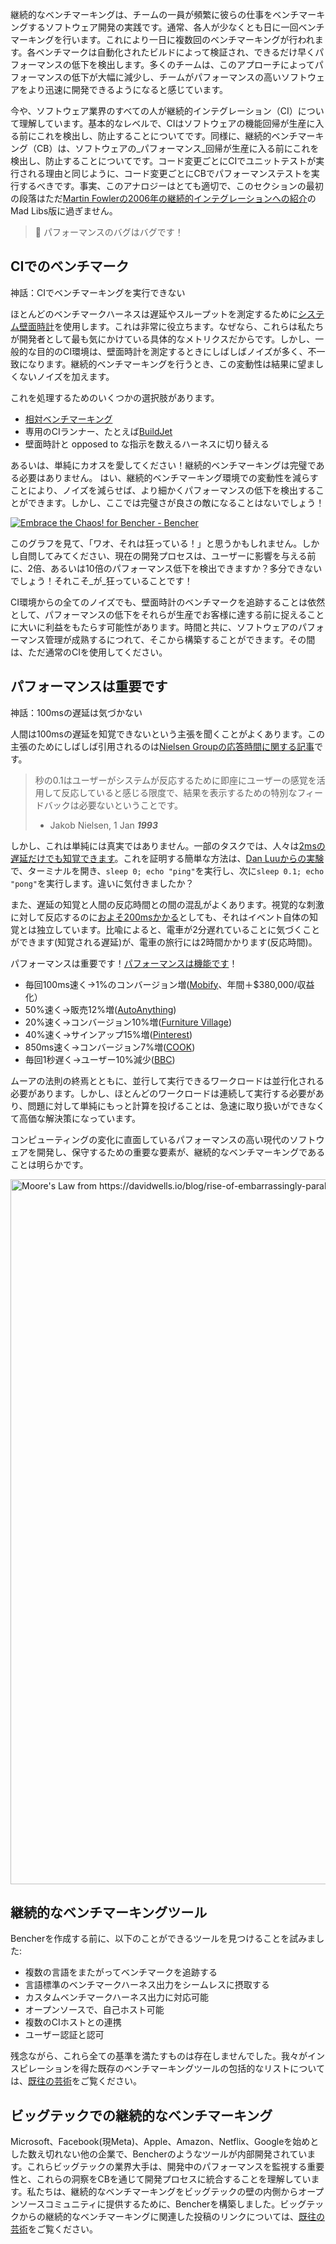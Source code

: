 継続的なベンチマーキングは、チームの一員が頻繁に彼らの仕事をベンチマーキングするソフトウェア開発の実践です。通常、各人が少なくとも日に一回ベンチマーキングを行います。これにより一日に複数回のベンチマーキングが行われます。各ベンチマークは自動化されたビルドによって検証され、できるだけ早くパフォーマンスの低下を検出します。多くのチームは、このアプローチによってパフォーマンスの低下が大幅に減少し、チームがパフォーマンスの高いソフトウェアをより迅速に開発できるようになると感じています。

今や、ソフトウェア業界のすべての人が継続的インテグレーション（CI）について理解しています。基本的なレベルで、CIはソフトウェアの機能回帰が生産に入る前にこれを検出し、防止することについてです。同様に、継続的ベンチマーキング（CB）は、ソフトウェアの_パフォーマンス_回帰が生産に入る前にこれを検出し、防止することについてです。コード変更ごとにCIでユニットテストが実行される理由と同じように、コード変更ごとにCBでパフォーマンステストを実行するべきです。事実、このアナロジーはとても適切で、このセクションの最初の段落はただ[Martin Fowlerの2006年の継続的インテグレーションへの紹介](https://martinfowler.com/articles/continuousIntegration.html)のMad Libs版に過ぎません。

> 🐰 パフォーマンスのバグはバグです！

## CIでのベンチマーク

神話：CIでベンチマーキングを実行できない

ほとんどのベンチマークハーネスは遅延やスループットを測定するために[システム壁面時計](https://en.wikipedia.org/wiki/Elapsed_real_time)を使用します。これは非常に役立ちます。なぜなら、これらは私たちが開発者として最も気にかけている具体的なメトリクスだからです。しかし、一般的な目的のCI環境は、壁面時計を測定するときにしばしばノイズが多く、不一致になります。継続的ベンチマーキングを行うとき、この変動性は結果に望ましくないノイズを加えます。

これを処理するためのいくつかの選択肢があります。
- [相対ベンチマーキング](/docs/ja/how-to/track-benchmarks)
- 専用のCIランナー、たとえば[BuildJet](https://buildjet.com)
- 壁面時計と opposed to な指示を数えるハーネスに切り替える

あるいは、単純にカオスを愛してください！継続的ベンチマーキングは完璧である必要はありません。 はい、継続的ベンチマーキング環境での変動性を減らすことにより、ノイズを減らせば、より細かくパフォーマンスの低下を検出することができます。しかし、ここでは完璧さが良さの敵になることはないでしょう！

<a href="https://bencher.dev/perf/bencher?key=true&metric_kind=latency&branches=619d15ed-0fbd-4ccb-86cb-fddf3124da29&tab=benchmarks&testbeds=0d991aac-b241-493a-8b0f-8d41419455d2&benchmarks=1db23e93-f909-40aa-bf42-838cc7ae05f5"><img src="https://api.bencher.dev/v0/projects/bencher/perf/img?branches=619d15ed-0fbd-4ccb-86cb-fddf3124da29&testbeds=0d991aac-b241-493a-8b0f-8d41419455d2&benchmarks=1db23e93-f909-40aa-bf42-838cc7ae05f5&metric_kind=latency&title=Embrace+the+Chaos%21" title="Embrace the Chaos!" alt="Embrace the Chaos! for Bencher - Bencher" /></a>

このグラフを見て、「ワオ、それは狂っている！」と思うかもしれません。しかし自問してみてください、現在の開発プロセスは、ユーザーに影響を与える前に、2倍、あるいは10倍のパフォーマンス低下を検出できますか？多分できないでしょう！それこそ_が_狂っていることです！

CI環境からの全てのノイズでも、壁面時計のベンチマークを追跡することは依然として、パフォーマンスの低下をそれらが生産でお客様に達する前に捉えることに大いに利益をもたらす可能性があります。時間と共に、ソフトウェアのパフォーマンス管理が成熟するにつれて、そこから構築することができます。その間は、ただ通常のCIを使用してください。

## パフォーマンスは重要です

神話：100msの遅延は気づかない

人間は100msの遅延を知覚できないという主張を聞くことがよくあります。この主張のためにしばしば引用されるのは[Nielsen Groupの応答時間に関する記事](https://www.nngroup.com/articles/response-times-3-important-limits/)です。

> 秒の0.1はユーザーがシステムが反応するために即座にユーザーの感覚を活用して反応していると感じる限度で、結果を表示するための特別なフィードバックは必要ないということです。
>
> - Jakob Nielsen, 1 Jan __*1993*__

しかし、これは単純には真実ではありません。一部のタスクでは、人々は[2msの遅延だけでも知覚できます](https://pdfs.semanticscholar.org/386a/15fd85c162b8e4ebb6023acdce9df2bd43ee.pdf)。これを証明する簡単な方法は、[Dan Luuからの実験](https://danluu.com/input-lag/#appendix-why-measure-latency)で、ターミナルを開き、`sleep 0; echo "ping"`を実行し、次に`sleep 0.1; echo "pong"`を実行します。違いに気付きましたか？

また、遅延の知覚と人間の反応時間との間の混乱がよくあります。視覚的な刺激に対して反応するのに[およそ200msかかる](https://humanbenchmark.com/tests/reactiontime)としても、それはイベント自体の知覚とは独立しています。比喩によると、電車が2分遅れていることに気づくことができます(知覚される遅延)が、電車の旅行には2時間かかります(反応時間)。

パフォーマンスは重要です！[パフォーマンスは機能です](https://blog.codinghorror.com/performance-is-a-feature)！

- 毎回100ms速く→1%のコンバージョン増([Mobify](https://web.dev/why-speed-matters/)、年間＋$380,000/収益化）
- 50%速く→販売12%増([AutoAnything](https://www.digitalcommerce360.com/2010/08/19/web-accelerator-revs-conversion-and-sales-autoanything/))
- 20%速く→コンバージョン10%増([Furniture Village](https://www.thinkwithgoogle.com/intl/en-gb/marketing-strategies/app-and-mobile/furniture-village-and-greenlight-slash-page-load-times-boosting-user-experience))
- 40%速く→サインアップ15%増([Pinterest](https://medium.com/pinterest-engineering/driving-user-growth-with-performance-improvements-cfc50dafadd7))
- 850ms速く→コンバージョン7%増([COOK](https://web.dev/why-speed-matters/))
- 毎回1秒遅く→ユーザー10%減少([BBC](https://www.creativebloq.com/features/how-the-bbc-builds-websites-that-scale))

ムーアの法則の終焉とともに、並行して実行できるワークロードは並行化される必要があります。しかし、ほとんどのワークロードは連続して実行する必要があり、問題に対して単純にもっと計算を投げることは、急速に取り扱いができなくて高価な解決策になっています。

コンピューティングの変化に直面しているパフォーマンスの高い現代のソフトウェアを開発し、保守するための重要な要素が、継続的なベンチマーキングであることは明らかです。

<div class="content has-text-centered">
<img
    src="https://s3.amazonaws.com/public.bencher.dev/moores_law.jpg"
    width="2124"
    height="1128"
    alt="Moore's Law from https://davidwells.io/blog/rise-of-embarrassingly-parallel-serverless-compute"
/>
</div>

## 継続的なベンチマーキングツール

Bencherを作成する前に、以下のことができるツールを見つけることを試みました:

- 複数の言語をまたがってベンチマークを追跡する
- 言語標準のベンチマークハーネス出力をシームレスに摂取する
- カスタムベンチマークハーネス出力に対応可能
- オープンソースで、自己ホスト可能
- 複数のCIホストとの連携
- ユーザー認証と認可

残念ながら、これら全ての基準を満たすものは存在しませんでした。我々がインスピレーションを得た既存のベンチマーキングツールの包括的なリストについては、[既往の芸術](/docs/ja/reference/prior-art)をご覧ください。

## ビッグテックでの継続的なベンチマーキング

Microsoft、Facebook(現Meta)、Apple、Amazon、Netflix、Googleを始めとした数え切れない他の企業で、Bencherのようなツールが内部開発されています。これらビッグテックの業界大手は、開発中のパフォーマンスを監視する重要性と、これらの洞察をCBを通じて開発プロセスに統合することを理解しています。私たちは、継続的なベンチマーキングをビッグテックの壁の内側からオープンソースコミュニティに提供するために、Bencherを構築しました。ビッグテックからの継続的なベンチマーキングに関連した投稿のリンクについては、[既往の芸術](/docs/ja/reference/prior-art)をご覧ください。
